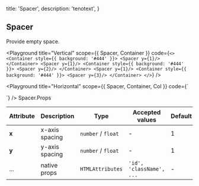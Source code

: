 
  title: 'Spacer',
  description: 'tenotext',
}

## Spacer

Provide empty space.

<Playground
  title="Vertical"
  scope={{ Spacer, Container }}
  code={`
<>
  <Container style={{ background: '#444' }}>
    <Spacer y={1}/>
  </Container>
  <Spacer y={1}/>
  <Container style={{ background: '#444' }}>
    <Spacer y={2}/>
  </Container>
  <Spacer y={1}/>
  <Container style={{ background: '#444' }}>
    <Spacer y={3}/>
  </Container>
</>
`} />

<Playground
  title="Horizontal"
  scope={{ Spacer, Container, Col }}
  code={`
<Container>
  <Col style={{ background: '#444' }} />
  <Spacer x={5}/>
  <Col style={{ background: '#444' }} />
</Container>
`} />

<Attributes edit="/pages/docs/components/spacer.mdx">
<Attributes.Title>Spacer.Props</Attributes.Title>

| Attribute | Description | Type | Accepted values | Default
| ---------- | ---------- | ---- |  -------------- | ------ |
| **x** | x-axis spacing | `number` / `float` | - | 1 |
| **y** | y-axis spacing | `number` / `float` | - | 1 |
| ... | native props | `HTMLAttributes` | `'id', 'className', ...` | - |

</Attributes>

